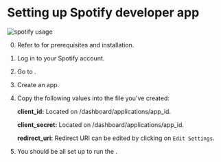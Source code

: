 
# Setting up Spotify developer app

<div className='terminal-image flex rounded-md lg:rounded-xl mb-3'>
	<Image
		src='/images/usage_spotify.png'
		alt='spotify usage'
		height={544}
		width={1730}
		className='rounded-md lg:rounded-xl'
	/>
</div>

<MetaLink
	href='https://spotipy.readthedocs.io/en/master/#getting-started'
	label='Spotipy auth flow'
	isExternal
/>

0. Refer to <MetaLink label="fomo-cli repository" href="https://github.com/igor-26/fomo-cli" isExternal/> for prerequisites and installation.
1. Log in to your Spotify account.
2. Go to <MetaLink label="/dashboard/applications" href="https://developer.spotify.com/dashboard/applications" isExternal/>.
3. Create an app.
4. Copy the following values into the <MetaLink href='https://github.com/igor-26/fomo-cli/blob/master/.env.example#L19' label='.env' isExternal/> file you've created:

   **client_id:**
   Located on /dashboard/applications/app_id.

   **client_secret:**
   Located on /dashboard/applications/app_id.

   **redirect_uri:**
   Redirect URI can be edited by clicking on `Edit Settings`.

5. You should be all set up to run the <MetaLink href='https://github.com/igor-26/fomo-cli#spotify' label='Spotify integration' isExternal/>.


